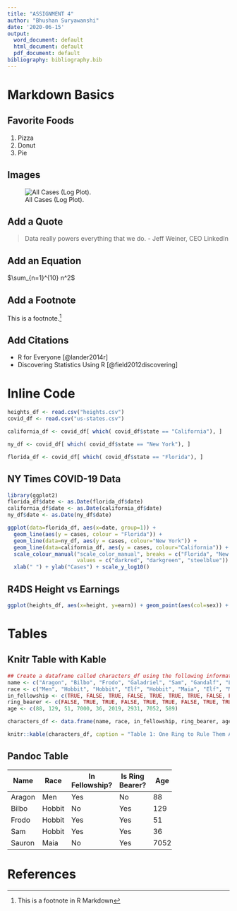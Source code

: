 ```yaml
---
title: "ASSIGNMENT 4"
author: "Bhushan Suryawanshi"
date: '2020-06-15'
output:
  word_document: default
  html_document: default
  pdf_document: default
bibliography: bibliography.bib
---
```


# Markdown Basics

## Favorite Foods

1. Pizza
2. Donut
3. Pie

## Images


![All Cases (Log Plot).](plots/10-all-cases-log.png)


## Add a Quote

> Data really powers everything that we do. - Jeff Weiner, CEO LinkedIn

## Add an Equation

$\sum_{n=1}^{10} n^2$

## Add a Footnote

This is a footnote.^[This is a footnote in R Markdown]

## Add Citations

* R for Everyone [@lander2014r]
* Discovering Statistics Using R [@field2012discovering]

# Inline Code

```r
heights_df <- read.csv("heights.csv")
covid_df <- read.csv("us-states.csv")

california_df <- covid_df[ which( covid_df$state == "California"), ]

ny_df <- covid_df[ which( covid_df$state == "New York"), ]

florida_df <- covid_df[ which( covid_df$state == "Florida"), ]

```


## NY Times COVID-19 Data



```r

library(ggplot2)
florida_df$date <- as.Date(florida_df$date)
california_df$date <- as.Date(california_df$date)
ny_df$date <- as.Date(ny_df$date)

ggplot(data=florida_df, aes(x=date, group=1)) + 
  geom_line(aes(y = cases, colour = "Florida")) + 
  geom_line(data=ny_df, aes(y = cases, colour="New York")) + 
  geom_line(data=california_df, aes(y = cases, colour="California")) + 
  scale_colour_manual("scale_color_manual", breaks = c("Florida", "New York", "California"), 
                      values = c("darkred", "darkgreen", "steelblue")) + 
  xlab(" ") + ylab("Cases") + scale_y_log10()

```



## R4DS Height vs Earnings

```r

ggplot(heights_df, aes(x=height, y=earn)) + geom_point(aes(col=sex)) + ggtitle('Height vs. Earnings') + xlab('Height (Inches)') + ylab('Earnings (Dollars)')

```

# Tables

## Knitr Table with Kable

```r

## Create a dataframe called characters_df using the following information from LOTR
name <- c("Aragon", "Bilbo", "Frodo", "Galadriel", "Sam", "Gandalf", "Legolas", "Sauron", "Gollum")
race <- c("Men", "Hobbit", "Hobbit", "Elf", "Hobbit", "Maia", "Elf", "Maia", "Hobbit")
in_fellowship <- c(TRUE, FALSE, TRUE, FALSE, TRUE, TRUE, TRUE, FALSE, FALSE)
ring_bearer <- c(FALSE, TRUE, TRUE, FALSE, TRUE, TRUE, FALSE, TRUE, TRUE)
age <- c(88, 129, 51, 7000, 36, 2019, 2931, 7052, 589)

characters_df <- data.frame(name, race, in_fellowship, ring_bearer, age)

knitr::kable(characters_df, caption = "Table 1: One Ring to Rule Them All")
```



## Pandoc Table

+-------+--------+--------------+---------------+----+
|Name   |Race    |In Fellowship?|Is Ring Bearer?|Age |
+=======+========+==============+===============+====+
|Aragon |Men     |Yes           |No             |  88|
+-------+--------+--------------+---------------+----+
|Bilbo  |Hobbit  |No            |Yes            | 129|
+-------+--------+--------------+---------------+----+
|Frodo  |Hobbit  |Yes           |Yes            |  51|
+-------+--------+--------------+---------------+----+
|Sam    |Hobbit  |Yes           |Yes            |  36|
+-------+--------+--------------+---------------+----+
|Sauron |Maia    |No            |Yes            |7052|
+-------+--------+--------------+---------------+----+


# References
